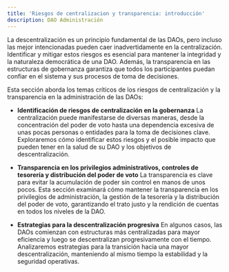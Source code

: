 ```yaml
---
title: 'Riesgos de centralizacion y transparencia: introducción'
description: DAO Administración
---
```


La descentralización es un principio fundamental de las DAOs, pero incluso las mejor intencionadas pueden caer inadvertidamente en la centralización. Identificar y mitigar estos riesgos es esencial para mantener la integridad y la naturaleza democrática de una DAO. Además, la transparencia en las estructuras de gobernanza garantiza que todos los participantes puedan confiar en el sistema y sus procesos de toma de decisiones.

Esta sección aborda los temas críticos de los riesgos de centralización y la transparencia en la administración de las DAOs:

- **Identificación de riesgos de centralización en la gobernanza**
    La centralización puede manifestarse de diversas maneras, desde la concentración del poder de voto hasta una dependencia excesiva de unas pocas personas o entidades para la toma de decisiones clave. Exploraremos cómo identificar estos riesgos y el posible impacto que pueden tener en la salud de su DAO y los objetivos de descentralización.

- **Transparencia en los privilegios administrativos, controles de tesorería y distribución del poder de voto**
    La transparencia es clave para evitar la acumulación de poder sin control en manos de unos pocos. Esta sección examinará cómo mantener la transparencia en los privilegios de administración, la gestión de la tesorería y la distribución del poder de voto, garantizando el trato justo y la rendición de cuentas en todos los niveles de la DAO.

- **Estrategias para la descentralización progresiva**
    En algunos casos, las DAOs comienzan con estructuras más centralizadas para mayor eficiencia y luego se descentralizan progresivamente con el tiempo. Analizaremos estrategias para la transición hacia una mayor descentralización, manteniendo al mismo tiempo la estabilidad y la seguridad operativas.
